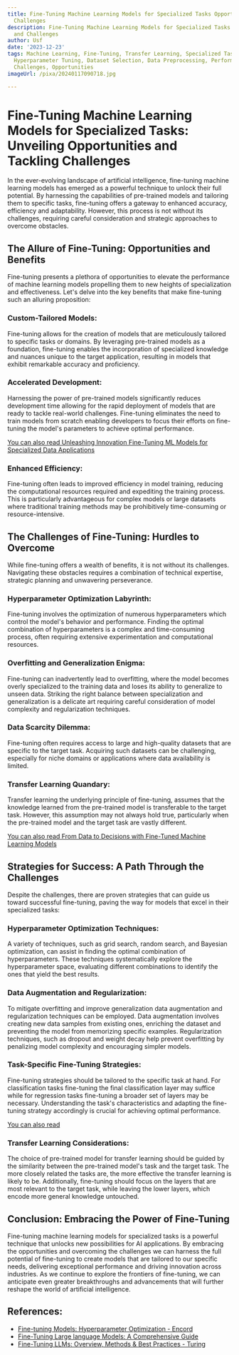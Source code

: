 ```yaml
---
title: Fine-Tuning Machine Learning Models for Specialized Tasks Opportunities and
  Challenges
description: Fine-Tuning Machine Learning Models for Specialized Tasks Opportunities
  and Challenges
author: Usf
date: '2023-12-23'
tags: Machine Learning, Fine-Tuning, Transfer Learning, Specialized Tasks, Model Adaptation,
  Hyperparameter Tuning, Dataset Selection, Data Preprocessing, Performance Evaluation,
  Challenges, Opportunities
imageUrl: /pixa/20240117090718.jpg

---
```

# Fine-Tuning  Machine Learning Models  for  Specialized Tasks: Unveiling Opportunities and Tackling Challenges

In the ever-evolving landscape of artificial intelligence, fine-tuning machine learning models has emerged as  a powerful technique to  unlock their full potential. By harnessing the capabilities of pre-trained models and tailoring them to specific tasks, fine-tuning offers a gateway to enhanced accuracy, efficiency  and adaptability. However, this process is not  without its challenges, requiring careful consideration and strategic approaches to overcome obstacles.

## The Allure of Fine-Tuning: Opportunities and Benefits

Fine-tuning presents a plethora of opportunities to  elevate the performance  of machine learning models  propelling them to new heights of specialization and effectiveness. Let's delve into  the key benefits that make  fine-tuning such an alluring proposition:

### **Custom-Tailored Models:** 
Fine-tuning allows for the creation of models that  are meticulously tailored  to specific tasks  or domains. By leveraging pre-trained models as a foundation, fine-tuning enables the incorporation of specialized knowledge and nuances unique to  the target application, resulting in models that exhibit remarkable accuracy and proficiency.

### **Accelerated Development:**  
Harnessing  the power of pre-trained models  significantly reduces development time allowing for the rapid deployment of models that are ready to tackle real-world challenges. Fine-tuning eliminates the need to train models from scratch enabling developers to focus their efforts on fine-tuning the model's parameters to achieve optimal performance.

[You can also read Unleashing Innovation Fine-Tuning ML  Models  for Specialized Data Applications](Unleashing%20Innovation%20Fine-Tuning%20ML%20Models%20for%20Specialized%20Data%20Applications)


### **Enhanced Efficiency:** 
Fine-tuning often leads to improved efficiency in model  training, reducing the computational resources required and  expediting the training  process. This is particularly advantageous for complex models  or large datasets where traditional training methods may be  prohibitively  time-consuming or resource-intensive.

## The Challenges of  Fine-Tuning: Hurdles  to Overcome

While  fine-tuning offers a wealth of benefits, it is not without its challenges. Navigating these obstacles requires a combination of  technical expertise, strategic planning and unwavering perseverance.

### **Hyperparameter Optimization  Labyrinth:** 
Fine-tuning  involves the optimization of numerous hyperparameters which control the model's behavior and performance. Finding  the optimal combination of hyperparameters is a complex and time-consuming process, often requiring extensive experimentation and computational resources.

### **Overfitting and Generalization Enigma:** 
Fine-tuning can inadvertently lead to  overfitting,  where the model becomes overly specialized to the training data and  loses  its ability to generalize to  unseen data. Striking  the right balance between specialization and generalization is a delicate art  requiring  careful consideration of model complexity and  regularization techniques.

### **Data Scarcity Dilemma:** 
Fine-tuning often requires access to large  and high-quality datasets that are specific to the target  task. Acquiring such datasets can be challenging, especially for niche domains or applications where data availability is limited.

### **Transfer  Learning  Quandary:** 
Transfer learning the  underlying principle of fine-tuning, assumes that the knowledge learned from the pre-trained model is  transferable to the target task. However, this assumption may not always hold true,  particularly when the pre-trained model and the target task are vastly different.

[You can also read From Data to Decisions with Fine-Tuned Machine Learning Models](From%20Data%20to%20Decisions%20with%20Fine-Tuned%20Machine%20Learning%20Models)


## Strategies for Success:  A Path Through the Challenges

Despite the  challenges, there are proven strategies that can guide us toward successful fine-tuning, paving the way for models that excel in their specialized tasks:

### **Hyperparameter Optimization  Techniques:** 
A variety  of techniques, such as grid search, random search, and Bayesian optimization, can assist in finding the optimal combination of hyperparameters.  These techniques systematically explore the hyperparameter space, evaluating different combinations to identify the ones that yield the best results.

### **Data Augmentation and Regularization:**  
To mitigate overfitting and  improve generalization data augmentation and regularization techniques can be employed. Data augmentation involves creating new data samples  from existing ones, enriching the dataset and preventing the model from memorizing specific examples. Regularization techniques, such as dropout and weight decay help prevent overfitting by penalizing model complexity and encouraging simpler models.

### **Task-Specific Fine-Tuning Strategies:** 
Fine-tuning strategies should be tailored  to the specific task at hand.  For classification tasks  fine-tuning  the final  classification layer may suffice while for regression tasks fine-tuning a broader set of layers may be necessary. Understanding the task's characteristics and adapting the fine-tuning strategy  accordingly  is crucial for achieving optimal performance.

[You  can also read ]()


### **Transfer Learning Considerations:** 
The choice of pre-trained model for transfer learning should be guided by the  similarity between  the pre-trained model's  task and the target task. The  more closely related the tasks are, the more effective the transfer learning is likely to be. Additionally, fine-tuning  should focus on the layers that are most relevant to the target task, while leaving the lower layers, which encode more general  knowledge untouched.

## Conclusion: Embracing the Power of Fine-Tuning

Fine-tuning  machine learning  models for specialized tasks  is a powerful technique that unlocks new possibilities for AI applications. By embracing  the opportunities  and overcoming the challenges we can harness the full potential of fine-tuning to create models  that are tailored to our specific needs, delivering exceptional performance and driving innovation across industries. As we continue to explore the  frontiers  of fine-tuning,  we can anticipate even greater breakthroughs and advancements  that will further reshape the world of artificial intelligence.

## References:
- [Fine-tuning Models: Hyperparameter Optimization - Encord](https://encord.com/blog/fine-tuning-models-hyperparameter-optimization/)
- [Fine-Tuning Large language Models: A Comprehensive Guide](https://ankushmulkar.medium.com/fine-tuning-large-language-models-a-comprehensive-guide-ea33cf9e6acb)
- [Fine-Tuning LLMs: Overview, Methods & Best Practices - Turing](https://www.turing.com/resources/finetuning-large-language-models)
